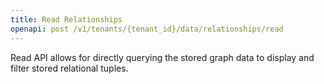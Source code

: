 ```yaml
---
title: Read Relationships
openapi: post /v1/tenants/{tenant_id}/data/relationships/read
---
```


Read API allows for directly querying the stored graph data to display and filter stored relational tuples.
